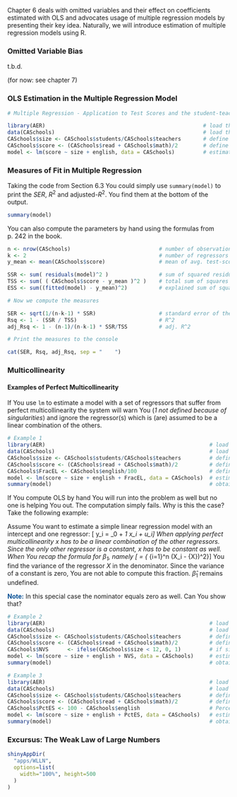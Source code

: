 Chapter 6 deals with omitted variables and their effect on coefficients estimated with OLS and advocates usage of multiple regression models by presenting their key idea. Naturally, we will introduce estimation of multiple regression models using R.

### Omitted Variable Bias

t.b.d.

(for now: see chapter 7)

### OLS Estimation in the Multiple Regression Model
```r
# Multiple Regression - Application to Test Scores and the student-teacher Ratio

library(AER)                                                  # load the package 
data(CASchools)                                               # load the data set
CASchools$size <- CASchools$students/CASchools$teachers       # define student-teacher-ratio
CASchools$score <- (CASchools$read + CASchools$math)/2        # define average test-score
model <- lm(score ~ size + english, data = CASchools)         # estimate the model

```

### Measures of Fit in Multiple Regression
Taking the code from Section 6.3 You could simply use `summary(model)` to print the $SER$, $R^2$ and adjusted-$R^2$. You find them at the bottom of the output.

<div class="unfolded">
```r
summary(model)
```
</div>

You can also compute the parameters by hand using the formulas from p. 242 in the book.

<div class="unfolded">
```r
n <- nrow(CASchools)                            # number of observations (rows)
k <- 2                                          # number of regressors
y_mean <- mean(CASchools$score)                 # mean of avg. test-scores

SSR <- sum( residuals(model)^2 )                # sum of squared residuals
TSS <- sum( ( CASchools$score - y_mean )^2 )    # total sum of squares
ESS <- sum((fitted(model) - y_mean)^2)          # explained sum of squares

# Now we compute the measures

SER <- sqrt(1/(n-k-1) * SSR)                    # standard error of the regression
Rsq <- 1 - (SSR / TSS)                          # R^2
adj_Rsq <- 1 - (n-1)/(n-k-1) * SSR/TSS          # adj. R^2

# Print the measures to the console

cat(SER, Rsq, adj_Rsq, sep = "    ")
```
</div>

### Multicollinearity
#### Examples of Perfect Multicollinearity

If You use `lm` to estimate a model with a set of regressors that suffer from perfect multicollinearity the system will warn You (_1 not defined because of singularities_) and ignore the regressor(s) which is (are) assumed to be a linear combination of the others.

<div class="unfolded">
```r
# Example 1
library(AER)                                                    # load the package 
data(CASchools)                                                 # load the data set
CASchools$size <- CASchools$students/CASchools$teachers         # define student-teacher-ratio
CASchools$score <- (CASchools$read + CASchools$math)/2          # define average test-score
CASchools$FracEL <- CASchools$english/100                       # define the fraction of english learners
model <- lm(score ~ size + english + FracEL, data = CASchools)  # estimate the model
summary(model)                                                  # obtain a summary of the model
```
</div>

If You compute OLS by hand You will run into the problem as well but no one is helping You out. The computation simply fails. Why is this the case? Take the following example:

Assume You want to estimate a simple linear regression model with an intercept and one regressor:
    \[ y_i = \beta_0 + \beta_1 x_i + u_i\]
When applying perfect multicollinearity $x$ has to be a linear combination of the other regressors. Since the only other regressor is a constant, $x$ has to be constant as well. When You recap the formula for $\beta_1$, namely
    \[ \hat{\beta_1} =  \frac{\sum_{i = 1}^n (X_i - \bar{X})(Y_i - \bar{Y})} { \sum_{i=1}^n (X_i - \bar{X})^2}\]
You find the variance of the regressor $X$ in the denominator. Since the variance of a constant is zero, You are not able to compute this fraction. $\hat{\beta}_1$ remains undefined.

<font style="color:#004c93; font-weight:bold;">Note:</font> In this special case the nominator equals zero as well. Can You show that?

<div class="unfolded">
```r
# Example 2
library(AER)                                                    # load the package 
data(CASchools)                                                 # load the data set
CASchools$size <- CASchools$students/CASchools$teachers         # define student-teacher-ratio
CASchools$score <- (CASchools$read + CASchools$math)/2          # define average test-score
CASchools$NVS      <- ifelse(CASchools$size < 12, 0, 1)         # if size smaller 12, NVS = 0, else NVS = 1
model <- lm(score ~ size + english + NVS, data = CASchools)     # estimate the model
summary(model)                                                  # obtain a model summary
```
</div>

<div class="unfolded">
```r
# Example 3
library(AER)                                                    # load the package 
data(CASchools)                                                 # load the data set
CASchools$size <- CASchools$students/CASchools$teachers         # define student-teacher-ratio
CASchools$score <- (CASchools$read + CASchools$math)/2          # define average test-score
CASchools$PctES <- 100 - CASchools$english                      # Percentage of english speakers 
model <- lm(score ~ size + english + PctES, data = CASchools)   # estimate the model
summary(model)                                                  # obtain a model summary
```
</div>

<div class="keyconcept">
### Excursus: The Weak Law of Large Numbers

```r
shinyAppDir(
  "apps/WLLN",
  options=list(
    width="100%", height=500
  )
)
```
</div>
